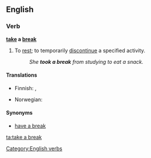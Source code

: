 ==English==

===Verb===
'''[[take]] a [[break]]'''

# To [[rest]]; to temporarily [[discontinue]] a specified activity.
#: ''She '''took a break''' from studying to eat a snack.''

====Translations====
{{trans-top}}
* Finnish: {{t+|fi|huilata}}, {{t-|fi|huilia}}
{{trans-mid}}
* Norwegian: {{t-|no|ta en pause}}
{{trans-bottom}}

====Synonyms====
* [[have a break]]
[[Category:English verbs]]

[[ta:take a break]]